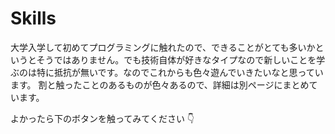 # Skills

<div>
大学入学して初めてプログラミングに触れたので、できることがとても多いかというとそうではありません。でも技術自体が好きなタイプなので新しいことを学ぶのは特に抵抗が無いです。なのでこれからも色々遊んでいきたいなと思っています。
割と触ったことのあるものが色々あるので、詳細は別ページにまとめています。

よかったら下のボタンを触ってみてください 👇
</div>